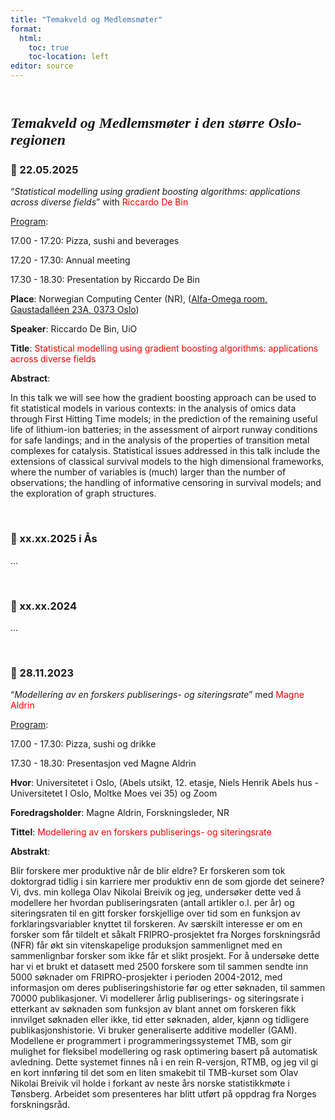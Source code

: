 ```yaml
---
title: "Temakveld og Medlemsmøter"
format: 
  html:
    toc: true
    toc-location: left
editor: source
---
```



<br>

<p style="font-family: times, serif; font-size:18pt; font-style:italic">
**Temakveld og Medlemsmøter i den større Oslo-regionen**
</p>

### 🎉 22.05.2025 
</b>

"_Statistical modelling using gradient boosting algorithms: applications across diverse fields_" 
with 
<span style="color:red">Riccardo De Bin</span>

<u>Program</u>:

17.00 - 17.20: Pizza, sushi and beverages

17.20 - 17.30: Annual meeting

17.30 - 18.30: Presentation by Riccardo De Bin

**Place**: Norwegian Computing Center (NR), ([Alfa-Omega room, Gaustadalléen 23A, 0373 Oslo](https://www.google.com/maps/place/data=!4m2!3m1!1s0x46416de8aff21e49:0x79354ac1e7ca82b3?sa=X&ved=1t:8290&ictx=111)) 

**Speaker**: Riccardo De Bin, UiO

**Title**: <span style="color:red">
Statistical modelling using gradient boosting algorithms: applications across diverse fields
</span>
 
  
**Abstract**:

In this talk we will see how the gradient boosting approach can be used to fit statistical models in various contexts: in the analysis of omics data through First Hitting Time models; in the prediction of the remaining useful life of lithium-ion batteries; in the assessment of airport runway conditions for safe landings; and in the analysis of the properties of transition metal complexes for catalysis. 
Statistical issues addressed in this talk include the extensions of classical survival models to the high dimensional frameworks, where the number of variables is (much) larger than the number of observations; the handling of informative censoring in survival models; and the exploration of graph structures. </b>

<br>

### 🎉 xx.xx.2025 i Ås

...

<br>

### 🎉 xx.xx.2024

...


<br>

### 🎉 28.11.2023 

</b>

"_Modellering av en forskers publiserings- og siteringsrate_" 
med 
<span style="color:red">Magne Aldrin</span>

<u>Program</u>:

17.00 - 17.30: Pizza, sushi og drikke

17.30 - 18.30: Presentasjon ved Magne Aldrin

**Hvor**: Universitetet i Oslo, (Abels utsikt, 12. etasje, Niels Henrik Abels hus - Universitetet I Oslo, Moltke Moes vei 35) og Zoom

**Foredragsholder**: Magne Aldrin, Forskningsleder, NR

**Tittel**: <span style="color:red">
Modellering av en forskers publiserings- og siteringsrate
</span>
 
  
**Abstrakt**:

Blir forskere mer produktive når de blir eldre? 
Er forskeren som tok doktorgrad tidlig i sin karriere mer produktiv enn de som gjorde det seinere? 
Vi, dvs. min kollega Olav Nikolai Breivik og jeg, undersøker dette ved å modellere her hvordan publiseringsraten (antall artikler o.l. per år) og siteringsraten til en gitt forsker forskjellige over tid som en funksjon av forklaringsvariabler knyttet til forskeren. 
Av særskilt interesse er om en forsker som får tildelt et såkalt FRIPRO-prosjektet fra Norges forskningsråd (NFR) får økt sin vitenskapelige produksjon sammenlignet med en sammenlignbar forsker som ikke får et slikt prosjekt. 
For å undersøke dette har vi et brukt et datasett med 2500 forskere som til sammen sendte inn 5000 søknader om FRIPRO-prosjekter i perioden 2004-2012, med informasjon om deres publiseringshistorie før og etter søknaden, til sammen 70000 publikasjoner. 
Vi modellerer årlig publiserings- og siteringsrate i etterkant av søknaden som funksjon av blant annet om forskeren fikk innvilget søknaden eller ikke, tid etter søknaden, alder, kjønn og tidligere publikasjonshistorie. 
Vi bruker generaliserte additive modeller (GAM). 
Modellene er programmert i programmeringssystemet TMB, som gir mulighet for fleksibel modellering og rask optimering basert på automatisk avledning. 
Dette systemet finnes nå i en rein R-versjon, RTMB, og jeg vil gi en kort innføring til det som en liten smakebit til TMB-kurset som Olav Nikolai Breivik vil holde i forkant av neste års norske statistikkmøte i Tønsberg. 
Arbeidet som presenteres har blitt utført på oppdrag fra Norges forskningsråd. </b>

<br>